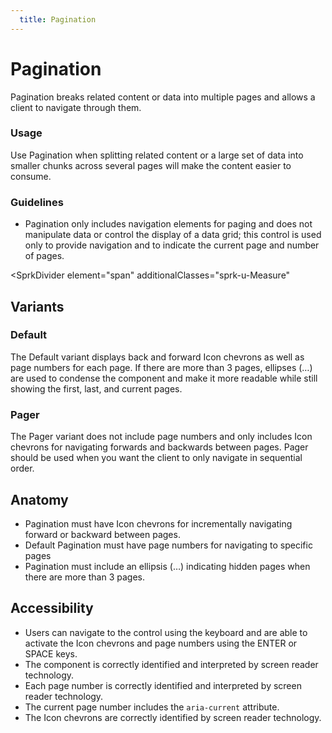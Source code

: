 ```yaml
---
  title: Pagination
---
```


# Pagination

Pagination breaks related content or data into
multiple pages and allows a client to navigate through them. 

<ComponentPreview
  componentName="pagination--default-story"
  hasReact
  hasAngular
  hasHTML
/>

### Usage

Use Pagination when splitting related content or a
large set of data into smaller chunks across several
pages will make the content easier to consume. 

### Guidelines

- Pagination only includes navigation elements for paging
and does not manipulate data or control the display of a
data grid; this control is used only to provide navigation
and to indicate the current page and number of pages. 

<SprkDivider
 element="span"
 additionalClasses="sprk-u-Measure"
></SprkDivider>

## Variants

### Default

The Default variant displays back and forward Icon
chevrons as well as page numbers for each page.
If there are more than 3 pages, ellipses (…) are used
to condense the component and make it more readable
while still showing the first, last, and current pages. 

<ComponentPreview
  componentName="pagination--default-story"
  hasReact
  hasAngular
  hasHTML
/>

### Pager

The Pager variant does not include page numbers and only
includes Icon chevrons for navigating forwards and backwards
between pages. Pager should be used when you want the client
to only navigate in sequential order. 

<ComponentPreview
  componentName="pagination--pager"
  hasReact
  hasAngular
  hasHTML
/>

## Anatomy

- Pagination must have Icon chevrons for incrementally
navigating forward or backward between pages.
- Default Pagination must have page numbers for
navigating to specific pages 
- Pagination must include an ellipsis (…) indicating
hidden pages when there are more than 3 pages. 

## Accessibility

- Users can navigate to the control using the keyboard
and are able to activate the Icon chevrons and page
numbers using the ENTER or SPACE keys. 
- The component is correctly identified and interpreted
by screen reader technology. 
- Each page number is correctly identified and interpreted
by screen reader technology. 
- The current page number includes the `aria-current`
attribute. 
- The Icon chevrons are correctly identified by screen
reader technology.